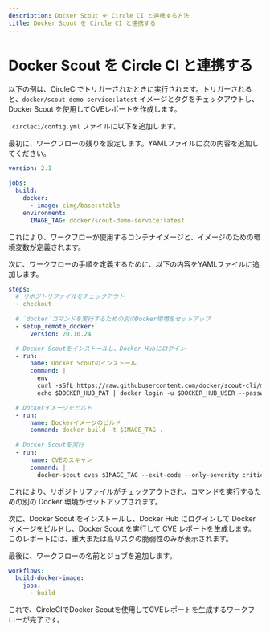 ```yaml
---
description: Docker Scout を Circle CI と連携する方法
title: Docker Scout を Circle CI と連携する
---
```


# Docker Scout を Circle CI と連携する

以下の例は、CircleCIでトリガーされたときに実行されます。トリガーされると、`docker/scout-demo-service:latest` イメージとタグをチェックアウトし、Docker Scout を使用してCVEレポートを作成します。

`.circleci/config.yml` ファイルに以下を追加します。

最初に、ワークフローの残りを設定します。YAMLファイルに次の内容を追加してください。

```yaml
version: 2.1

jobs:
  build:
    docker:
      - image: cimg/base:stable
    environment:
      IMAGE_TAG: docker/scout-demo-service:latest
```

これにより、ワークフローが使用するコンテナイメージと、イメージのための環境変数が定義されます。

次に、ワークフローの手順を定義するために、以下の内容をYAMLファイルに追加します。

```yaml
steps:
  # リポジトリファイルをチェックアウト
  - checkout
  
  # `docker`コマンドを実行するための別のDocker環境をセットアップ
  - setup_remote_docker:
      version: 20.10.24

  # Docker Scoutをインストールし、Docker Hubにログイン
  - run:
      name: Docker Scoutのインストール
      command: |
        env
        curl -sSfL https://raw.githubusercontent.com/docker/scout-cli/main/install.sh | sh -s -- -b /home/circleci/bin
        echo $DOCKER_HUB_PAT | docker login -u $DOCKER_HUB_USER --password-stdin

  # Dockerイメージをビルド
  - run:
      name: Dockerイメージのビルド
      command: docker build -t $IMAGE_TAG .
  
  # Docker Scoutを実行
  - run:
      name: CVEのスキャン
      command: |
        docker-scout cves $IMAGE_TAG --exit-code --only-severity critical,high
```

これにより、リポジトリファイルがチェックアウトされ、コマンドを実行するための別の Docker 環境がセットアップされます。

次に、Docker Scout をインストールし、Docker Hub にログインして Docker イメージをビルドし、Docker Scout を実行して CVE レポートを生成します。このレポートには、重大または高リスクの脆弱性のみが表示されます。

最後に、ワークフローの名前とジョブを追加します。

```yaml
workflows:
  build-docker-image:
    jobs:
      - build
```

これで、CircleCIでDocker Scoutを使用してCVEレポートを生成するワークフローが完了です。
